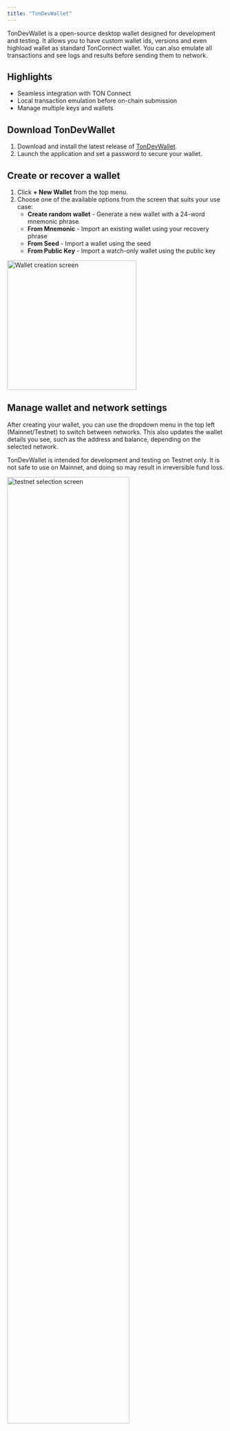 ```yaml
---
title: "TonDevWallet"
---
```


TonDevWallet is a open-source desktop wallet designed for development and testing. It allows you to have custom wallet ids, versions and even highload wallet as standard TonConnect wallet. You can also emulate all transactions and see logs and results before sending them to network.

## Highlights

- Seamless integration with TON Connect
- Local transaction emulation before on-chain submission
- Manage multiple keys and wallets

## Download TonDevWallet

1. Download and install the latest release of [TonDevWallet](https://github.com/TonDevWallet/TonDevWallet/releases/tag/app-v0.7.2).
2. Launch the application and set a password to secure your wallet.

## Create or recover a wallet
1. Click **+ New Wallet** from the top menu.
2. Choose one of the available options from the screen that suits your use case:
   - **Create random wallet** - Generate a new wallet with a 24-word mnemonic phrase
   - **From Mnemonic** - Import an existing wallet using your recovery phrase
   - **From Seed** - Import a wallet using the seed
   - **From Public Key** - Import a watch-only wallet using the public key

<img 
  src="/resources/images/tondevwallet/wallet.png" 
  alt="Wallet creation screen"
  height="300"
  className="rounded-lg"
/>

## Manage wallet and network settings

After creating your wallet, you can use the dropdown menu in the top left (Mainnet/Testnet) to switch between networks. This also updates the wallet details you see, such as the address and balance, depending on the selected network.

<Warning>
TonDevWallet is intended for development and testing on Testnet only. It is not safe to use on Mainnet, and doing so may result in irreversible fund loss.
</Warning>

<img 
  src="/resources/images/tondevwallet/testnet.png" 
  alt="testnet selection screen"
  height="75%"
  width="75%"
  className="rounded-lg"
/>

In the wallet view, you can see the wallet address in _Bounceable, Non-Bounceable, and Raw formats_ and also your _Balance_ which updates once tokens are received.

Depending on which network (Mainnet or Testnet) you are connected to, the wallet address information displayed will change. This ensures you always interact with the correct chain environment.

## Get testnet tokens

You can get free test coins from [@testgiver_ton_bot](https://t.me/testgiver_ton_bot). Once you open the bot, paste your Testnet wallet address from TonDevWallet. The bot will send 2 TON to your address, and you can only request once per hour.

## Transfer tokens and preview transaction

The wallet becomes active only after you approve and send your first outgoing transaction, which deploys the wallet contract to the blockchain. To send a token:

1. In your wallet view, click **Transfer**.
2. Fill in the fields as shown on screen:
   - **Recipient address** – enter your own wallet address (or another valid TON wallet if you want to test sending externally).
   - **Amount** – specify how much TON to send.
   - **Message mode** – select a mode from the dropdown (e.g. 0, 64, 128) and, if needed, tick any of the extra options such as fees, bounce, errors, or destroy.
   - **Optional payload** – you can also add a message, `stateInit`, or raw cell based on your use case.
3. Click **Emulate** to preview the transaction before sending.

<img 
  src="/resources/images/tondevwallet/transfer.png" 
  alt="transfer screen"
  height="75%"
  width="75%"
  className="rounded-lg"
/>

The local transaction emulation screen lets you preview how a transaction will behave before it’s sent to the TON blockchain. This way, you can verify the details and catch errors early without risking real execution.
You can also:
- Copy the transaction hash
- Download the transaction graph
- Open the transaction in a TON blockchain explorer

<img 
  src="/resources/images/tondevwallet/graph.png" 
  alt="Transaction graph screen"
  className="rounded-lg"
/>

Clicking **View Details** on the graph opens a detailed TVM execution trace, showing exactly how the transaction would be processed step by step.

<img 
  src="/resources/images/tondevwallet/tvm.png" 
  alt="TVM execution trace screen"
  className="rounded-lg"
/>

Once you are satisfied with the transaction results, click **Approve** to execute the transaction on the blockchain. You can also view this transaction with the [Testnet explorer](https://testnet.tonscan.org/).

## Connect TonDevWallet to a TonConnect dApp

To connect TonDevWallet with a TonConnect-enabled dApp, follow these steps:

1. In the dApp, open the wallet list and select **Tonkeeper** to display the connection QR code.
2. In TonDevWallet, click **TonConnect**.
3. TonDevWallet will automatically scan the QR code on your screen and establish the connection.

Once approved, your wallet is linked and ready to interact with the dApp.
